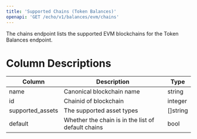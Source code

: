 ```yaml
---
title: 'Supported Chains (Token Balances)'
openapi: 'GET /echo/v1/balances/evm/chains'
---
```


The chains endpoint lists the supported EVM blockchains for the Token Balances endpoint.

# Column Descriptions

| Column                    | Description                                        | Type                |
|---------------------------|----------------------------------------------------|---------------------|
| name                      | Canonical blockchain name                          | string              |
| id                        | Chainid of blockchain                              | integer             |
| supported_assets          | The supported asset types                          | []string            |
| default                   | Whether the chain is in the list of default chains | bool                |
